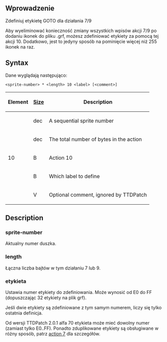 {{pl/Development/NewGRF/inne strony|en=newgrf-specs.tt-wiki.net/wiki/Action10|pl=pl/Development/NewGRF/NFO Specs/Action10}}
<!--{{-}}<br>{{ambox | text = w trakcie edycji.}}-->

==Wprowadzenie==
{{Page:pl/Extrazi/ottdp|0.6|2.5|ttdprev=2.0.1 alpha 49}}
Zdefiniuj etykietę GOTO dla działania 7/9

Aby wyeliminować konieczność zmiany wszystkich wpisów akcji 7/9 po dodaniu ikonek do pliku .grf, możesz zdefiniować etykiety za pomocą tej akcji 10. Dodatkowo, jest to jedyny sposób na pominięcie więcej niż 255 ikonek na raz.

== Syntax ==

Dane wyglądają następująco:

<pre><sprite-number> * <length> 10 <label> [<comment>]</pre>

{|
!Element  !![[pl/Development/NewGRF/NFO Specs/GRFActionsDetailed|Size]] !! Description
|-
|<sprite-number> ||dec ||A sequential sprite number
|-
|<length> ||dec ||The total number of bytes in the action
|-
|10 ||B ||Action 10
|-
|<label> ||B ||Which label to define
|-
|<comment> || V ||Optional comment, ignored by TTDPatch
|}

== Description ==

=== sprite-number ===

Aktualny numer duszka.

=== length ===

Łączna liczba bajtów w tym działaniu 7 lub 9.

=== etykieta ===

Ustawia numer etykiety do zdefiniowania. Może wynosić od E0 do FF (dopuszczając 32 etykiety na plik grf).

Jeśli dwie etykiety są zdefiniowane z tym samym numerem, liczy się tylko ostatnia definicja.

{{Page:pl/Extrazi/ottdp|0.6|2.5|ttdprev=2.0.1 alpha 70}}
Od wersji TTDPatch 2.0.1 alfa 70 etykieta może mieć dowolny numer (zamiast tylko E0..FF). Ponadto zduplikowane etykiety są obsługiwane w różny sposób, patrz [[en/Action7#num-sprites|action 7]] dla szczegółów.